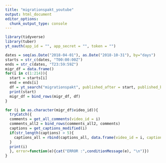 ```yaml
---
title: "migrationspakt_youtube"
output: html_document
editor_options: 
  chunk_output_type: console
---
```


```r
library(tidyverse)
library(tuber)
yt_oauth(app_id = "", app_secret = "", token = "")
```

```r
dates = seq(as.Date("2018-04-01"), as.Date("2018-10-31"), by="days")
starts = str_c(dates, "T00:00:00Z")
ends = str_c(dates, "T23:59:59Z")
migr_df = data.frame()
for(i in c(1:214)){
  start = starts[i]
  end = ends[i]
  df = yt_search("migrationspakt", published_after = start, published_before = end)
  print(start)
  migr_df = bind_rows(migr_df, df)
}
```

```r
for (i in as.character(migr_df$video_id)){
  tryCatch({
  comments = get_all_comments(video_id = i)
  comments_all2 = bind_rows(comments_all2, comments)
  captions = get_captions_modified(i)
  if(str_length(captions) > 5){
    captions_all = rbind(captions_all, data.frame(video_id = i, captions = captions))
  }
  print(i)
  }, error=function(e){cat("ERROR :",conditionMessage(e), "\n")})
}
```

